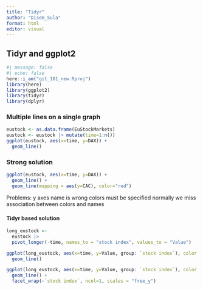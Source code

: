 ```yaml
---
title: "Tidyr"
author: "Disem_Sula"
format: html
editor: visual
---
```


## Tidyr and ggplot2

```r
#| message: false
#| echo: false
here::i_am("git_101_new.Rproj")
library(here)
library(ggplot2)
library(tidyr)
library(dplyr)
```

### Multiple lines on a single graph

```r
eustock <- as.data.frame(EuStockMarkets)
eustock <- eustock |> mutate(time=1:n())
ggplot(eustock, aes(x=time, y=DAX)) +
  geom_line()
```

### Strong solution

```r
ggplot(eustock, aes(x=time, y=DAX)) +
  geom_line() +
  geom_line(mapping = aes(y=CAC), color="red")
```

Problems:
y axes name is wrong
colors must be specified normally
we miss association between colors and names

#### Tidyr based solution

```r
long_eustock <- 
  eustock |> 
  pivot_longer(-time, names_to = "stock index", values_to = "Value")
```

```r
ggplot(long_eustock, aes(x=time, y=Value, group: `stock index`), color = `stock index`) +
  geom_line()
```

```r
ggplot(long_eustock, aes(x=time, y=Value, group: `stock index`), color = `stock index`) +
  geom_line() +
  facet_wrap(~`stock index`, ncol=1, scales = "free_y")
```

